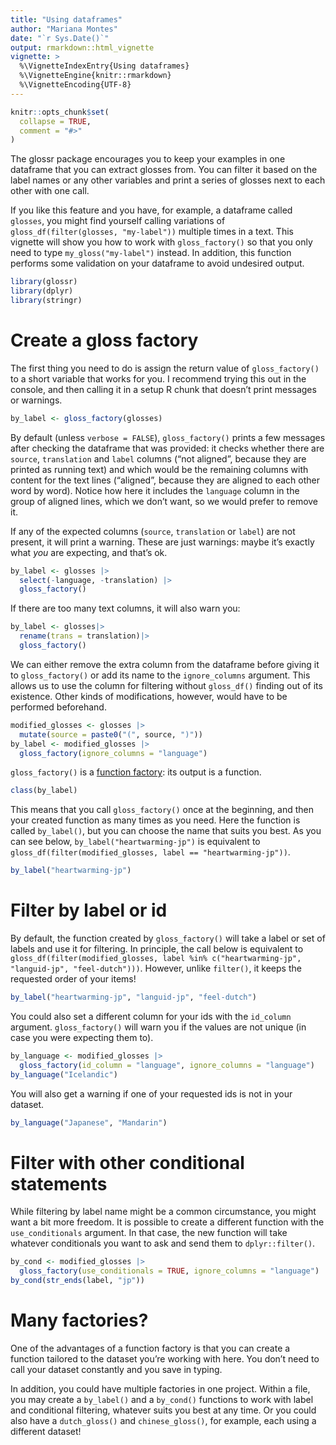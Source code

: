 ```yaml
---
title: "Using dataframes"
author: "Mariana Montes"
date: "`r Sys.Date()`"
output: rmarkdown::html_vignette
vignette: >
  %\VignetteIndexEntry{Using dataframes}
  %\VignetteEngine{knitr::rmarkdown}
  %\VignetteEncoding{UTF-8}
---
```


```r
knitr::opts_chunk$set(
  collapse = TRUE,
  comment = "#>"
)
```

The glossr package encourages you to keep your examples in one dataframe that you can extract glosses from. You can filter it based on the label names or any other variables and print a series of glosses next to each other with one call.

If you like this feature and you have, for example, a dataframe called `glosses`, you might find yourself calling variations of `gloss_df(filter(glosses, "my-label"))` multiple times in a text. This vignette will show you how to work with `gloss_factory()` so that you only need to type `my_gloss("my-label")` instead. In addition, this function performs some validation on your dataframe to avoid undesired output.

```r
library(glossr)
library(dplyr)
library(stringr)
```

# Create a gloss factory

The first thing you need to do is assign the return value of `gloss_factory()` to a short variable that works for you. I recommend trying this out in the console, and then calling it in a setup R chunk that doesn't print messages or warnings.

```r
by_label <- gloss_factory(glosses)
```

By default (unless `verbose = FALSE`), `gloss_factory()` prints a few messages after checking the dataframe that was provided: it checks whether there are `source`, `translation` and `label` columns ("not aligned", because they are printed as running text) and which would be the remaining columns with content for the text lines ("aligned", because they are aligned to each other word by word). Notice how here it includes the `language` column in the group of aligned lines, which we don't want, so we would prefer to remove it.

If any of the expected columns (`source`, `translation` or `label`) are not present, it will print a warning. These are just warnings: maybe it's exactly what *you* are expecting, and that's ok.

```r
by_label <- glosses |> 
  select(-language, -translation) |> 
  gloss_factory()
```

If there are too many text columns, it will also warn you:

```r
by_label <- glosses|> 
  rename(trans = translation)|> 
  gloss_factory()
```

We can either remove the extra column from the dataframe before giving it to `gloss_factory()` or add its name to the `ignore_columns` argument. This allows us to use the column for filtering without `gloss_df()` finding out of its existence. Other kinds of modifications, however, would have to be performed beforehand.

```r
modified_glosses <- glosses |>
  mutate(source = paste0("(", source, ")"))
by_label <- modified_glosses |>
  gloss_factory(ignore_columns = "language")
```

`gloss_factory()` is a [function factory](https://adv-r.hadley.nz/function-factories.html): its output is a function.

```r
class(by_label)
```

This means that you call `gloss_factory()` once at the beginning, and then your created function as many times as you need. Here the function is called `by_label()`, but you can choose the name that suits you best. As you can see below, `by_label("heartwarming-jp")` is equivalent to `gloss_df(filter(modified_glosses, label == "heartwarming-jp"))`.

```r
by_label("heartwarming-jp")
```

# Filter by label or id

By default, the function created by `gloss_factory()` will take a label or set of labels and use it for filtering. In principle, the call below is equivalent to `gloss_df(filter(modified_glosses, label %in% c("heartwarming-jp", "languid-jp", "feel-dutch")))`. However, unlike `filter()`, it keeps the requested order of your items!

```r
by_label("heartwarming-jp", "languid-jp", "feel-dutch")
```

You could also set a different column for your ids with the `id_column` argument. `gloss_factory()` will warn you if the values are not unique (in case you were expecting them to).

```r
by_language <- modified_glosses |> 
  gloss_factory(id_column = "language", ignore_columns = "language")
by_language("Icelandic")
```

You will also get a warning if one of your requested ids is not in your dataset.

```r
by_language("Japanese", "Mandarin")
```

# Filter with other conditional statements

While filtering by label name might be a common circumstance, you might want a bit more freedom. It is possible to create a different function with the `use_conditionals` argument. In that case, the new function will take whatever conditionals you want to ask and send them to `dplyr::filter()`.

```r
by_cond <- modified_glosses |>
  gloss_factory(use_conditionals = TRUE, ignore_columns = "language")
by_cond(str_ends(label, "jp"))
```

# Many factories?

One of the advantages of a function factory is that you can create a function tailored to the dataset you're working with here. You don't need to call your dataset constantly and you save in typing.

In addition, you could have multiple factories in one project. Within a file, you may create a `by_label()` and a `by_cond()` functions to work with label and conditional filtering, whatever suits you best at any time. Or you could also have a `dutch_gloss()` and `chinese_gloss()`, for example, each using a different dataset!
